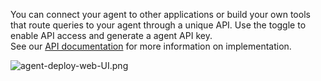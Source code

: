 You can connect your agent to other applications or build your own tools that route queries to your agent through a unique API. Use the toggle to enable API access and generate a agent API key.  
See our [API documentation](https://docs.credal.ai/api-reference/copilots) for more information on implementation.

![agent-deploy-web-UI.png](/docs/assets/agents/create-steps/agent-deploy-web-UI.png)


